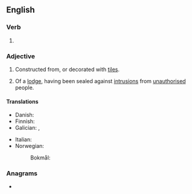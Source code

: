 ==English==

===Verb===
{{head|en|verb form}}

# {{en-past of|tile}}

===Adjective===
{{en-adj|-}}

# Constructed from, or decorated with [[tile]]s.
# {{lb|en|freemasonry}} Of a [[lodge]], having been sealed against [[intrusion]]s from [[unauthorised]] people.

====Translations====
{{trans-top|covered with tiles}}
* Danish: {{t|da|fliselagt}}
* Finnish: {{t|fi|laatoitettu}}
* Galician: {{t+|gl|tellado|m}}, {{t|gl|tellada|f}}
{{trans-mid}}
* Italian: {{t+|it|piastrella}}
* Norwegian:
*: Bokmål: {{t|nb|flislagt}}
{{trans-bottom}}

===Anagrams===
* {{anagrams|en|a=deilt|lited|tilde}}